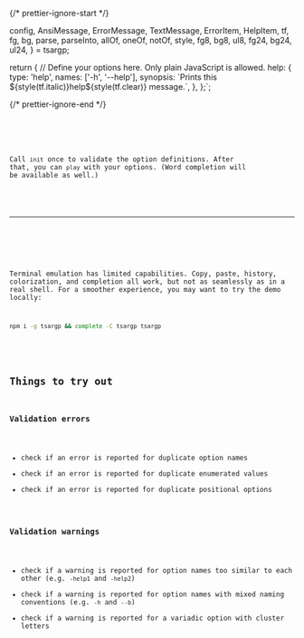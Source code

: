 

{/* prettier-ignore-start */}

  config, AnsiMessage, ErrorMessage, TextMessage, ErrorItem, HelpItem, tf, fg, bg,
  parse, parseInto, allOf, oneOf, notOf, style, fg8, bg8, ul8, fg24, bg24, ul24,
} = tsargp;

return {
  // Define your options here. Only plain JavaScript is allowed.
  help: {
    type: 'help',
    names: ['-h', '--help'],
    synopsis: \`Prints this \${style(tf.italic)}help\${style(tf.clear)} message.\`,
  },
};`;

{/* prettier-ignore-end */}

<Code callbacks={callbacks} initialDoc={initialDoc} initialSel={[200]} />

<Callout type="default">

Call `init` once to validate the option definitions. After that, you can `play` with your options. (Word completion will be available as well.)

</Callout>

---

<Play callbacks={callbacks} />

<Callout type="info">

Terminal emulation has limited capabilities. Copy, paste, history, colorization, and completion all work, but not as seamlessly as in a real shell. For a smoother experience, you may want to try the demo locally:

```sh copy
npm i -g tsargp && complete -C tsargp tsargp
```

</Callout>

## Things to try out

### Validation errors

- check if an error is reported for duplicate option names
- check if an error is reported for duplicate enumerated values
- check if an error is reported for duplicate positional options

### Validation warnings

- check if a warning is reported for option names too similar to each other (e.g. `-help1` and `-help2`)
- check if a warning is reported for option names with mixed naming conventions (e.g. `-h` and `--b`)
- check if a warning is reported for a variadic option with cluster letters

